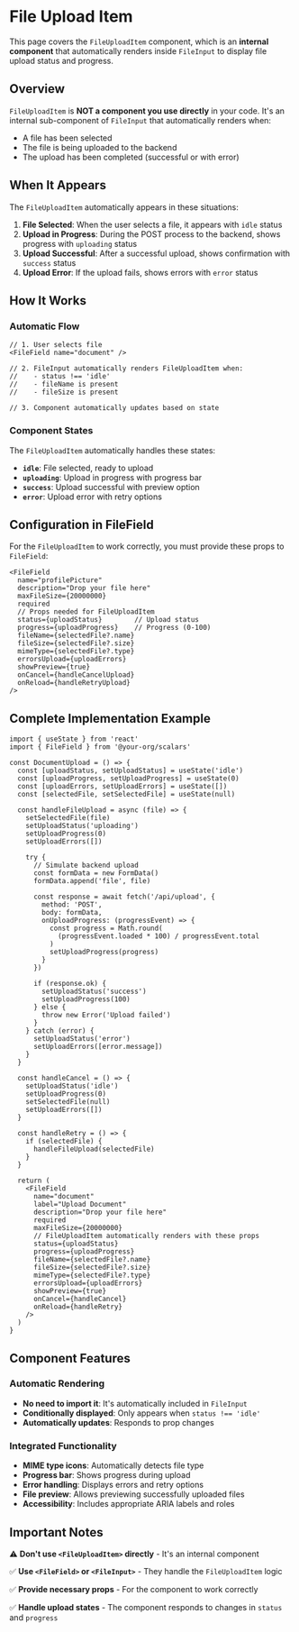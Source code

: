 
<Meta title="Data Entry/File Input/Docs/File Upload Item" />

# File Upload Item

This page covers the `FileUploadItem` component, which is an **internal component** that automatically renders inside `FileInput` to display file upload status and progress.

## Overview

`FileUploadItem` is **NOT a component you use directly** in your code. It's an internal sub-component of `FileInput` that automatically renders when:

- A file has been selected
- The file is being uploaded to the backend
- The upload has been completed (successful or with error)

## When It Appears

The `FileUploadItem` automatically appears in these situations:

1. **File Selected**: When the user selects a file, it appears with `idle` status
2. **Upload in Progress**: During the POST process to the backend, shows progress with `uploading` status
3. **Upload Successful**: After a successful upload, shows confirmation with `success` status
4. **Upload Error**: If the upload fails, shows errors with `error` status

## How It Works

### Automatic Flow

```tsx
// 1. User selects file
<FileField name="document" />

// 2. FileInput automatically renders FileUploadItem when:
//    - status !== 'idle'
//    - fileName is present
//    - fileSize is present

// 3. Component automatically updates based on state
```

### Component States

The `FileUploadItem` automatically handles these states:

- **`idle`**: File selected, ready to upload
- **`uploading`**: Upload in progress with progress bar
- **`success`**: Upload successful with preview option
- **`error`**: Upload error with retry options

## Configuration in FileField

For the `FileUploadItem` to work correctly, you must provide these props to `FileField`:

```tsx
<FileField
  name="profilePicture"
  description="Drop your file here"
  maxFileSize={20000000} 
  required
  // Props needed for FileUploadItem
  status={uploadStatus}        // Upload status
  progress={uploadProgress}    // Progress (0-100)
  fileName={selectedFile?.name}
  fileSize={selectedFile?.size}
  mimeType={selectedFile?.type}
  errorsUpload={uploadErrors}
  showPreview={true}
  onCancel={handleCancelUpload}
  onReload={handleRetryUpload}
/>
```

## Complete Implementation Example

```tsx
import { useState } from 'react'
import { FileField } from '@your-org/scalars'

const DocumentUpload = () => {
  const [uploadStatus, setUploadStatus] = useState('idle')
  const [uploadProgress, setUploadProgress] = useState(0)
  const [uploadErrors, setUploadErrors] = useState([])
  const [selectedFile, setSelectedFile] = useState(null)

  const handleFileUpload = async (file) => {
    setSelectedFile(file)
    setUploadStatus('uploading')
    setUploadProgress(0)
    setUploadErrors([])

    try {
      // Simulate backend upload
      const formData = new FormData()
      formData.append('file', file)
      
      const response = await fetch('/api/upload', {
        method: 'POST',
        body: formData,
        onUploadProgress: (progressEvent) => {
          const progress = Math.round(
            (progressEvent.loaded * 100) / progressEvent.total
          )
          setUploadProgress(progress)
        }
      })

      if (response.ok) {
        setUploadStatus('success')
        setUploadProgress(100)
      } else {
        throw new Error('Upload failed')
      }
    } catch (error) {
      setUploadStatus('error')
      setUploadErrors([error.message])
    }
  }

  const handleCancel = () => {
    setUploadStatus('idle')
    setUploadProgress(0)
    setSelectedFile(null)
    setUploadErrors([])
  }

  const handleRetry = () => {
    if (selectedFile) {
      handleFileUpload(selectedFile)
    }
  }

  return (
    <FileField
      name="document"
      label="Upload Document"
      description="Drop your file here"
      required
      maxFileSize={20000000}
      // FileUploadItem automatically renders with these props
      status={uploadStatus}
      progress={uploadProgress}
      fileName={selectedFile?.name}
      fileSize={selectedFile?.size}
      mimeType={selectedFile?.type}
      errorsUpload={uploadErrors}
      showPreview={true}
      onCancel={handleCancel}
      onReload={handleRetry}
    />
  )
}
```

## Component Features

### Automatic Rendering

- **No need to import it**: It's automatically included in `FileInput`
- **Conditionally displayed**: Only appears when `status !== 'idle'`
- **Automatically updates**: Responds to prop changes

### Integrated Functionality

- **MIME type icons**: Automatically detects file type
- **Progress bar**: Shows progress during upload
- **Error handling**: Displays errors and retry options
- **File preview**: Allows previewing successfully uploaded files
- **Accessibility**: Includes appropriate ARIA labels and roles

## Important Notes

⚠️ **Don't use `<FileUploadItem>` directly** - It's an internal component

✅ **Use `<FileField>` or `<FileInput>`** - They handle the `FileUploadItem` logic

✅ **Provide necessary props** - For the component to work correctly

✅ **Handle upload states** - The component responds to changes in `status` and `progress`
